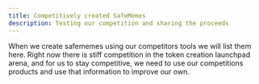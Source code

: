 ```yaml
---
title: Competitively created SafeMemes
description: Testing our competition and sharing the proceeds
---
```


When we create safememes using our competitors tools we will list them here.
Right now there is stiff competition in the token creation launchpad arena,
and for us to stay competitive, we need to use our competitions products and
use that information to improve our own.
